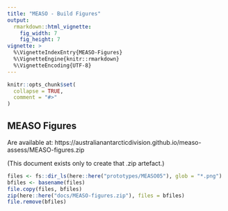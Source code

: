 ```yaml
---
title: "MEASO - Build Figures"
output:
  rmarkdown::html_vignette:
    fig_width: 7
    fig_height: 7
vignette: >
  %\VignetteIndexEntry{MEASO-Figures}
  %\VignetteEngine{knitr::rmarkdown}
  %\VignetteEncoding{UTF-8}
---
```


```r
knitr::opts_chunk$set(
  collapse = TRUE,
  comment = "#>"
)
```

## MEASO Figures

Are available at: https://australianantarcticdivision.github.io/measo-assess/MEASO-figures.zip

(This document exists only to create that .zip artefact.) 

```r
files <- fs::dir_ls(here::here("prototypes/MEASO05"), glob = "*.png")
bfiles <- basename(files)
file.copy(files, bfiles)
zip(here::here("docs/MEASO-figures.zip"), files = bfiles)
file.remove(bfiles)
```


